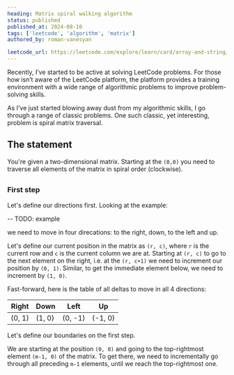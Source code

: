 ```yaml
---
heading: Matrix spiral walking algorithm
status: published
published_at: 2024-08-10
tags: ['leetcode', 'algorithm', 'matrix']
authored_by: roman-vanesyan

leetcode_url: https://leetcode.com/explore/learn/card/array-and-string/202/introduction-to-2d-array/1168/
---
```


Recently, I’ve started to be active at solving LeetCode problems.
For those how isn’t aware of the LeetCode platform,
the platform provides a training environment
with a wide range of algorithmic problems to improve problem-solving skills.

As I’ve just started blowing away dust from my algorithmic skills, I go through a range of classic problems.
One such classic, yet interesting, problem is spiral matrix traversal.

## The statement

You're given a two-dimensional matrix. Starting at the `(0,0)` you need to traverse all elements of the matrix in spiral order (clockwise).

##

### First step

Let's define our directions first. Looking at the example:

-- TODO: example

we need to move in four direcations: to the right, down, to the left and up.

Let's define our current position in the matrix as `(r, c)`, where `r` is the current row and `c` is the current column we are at.
Starting at `(r, c)` to go to the next element on the right, i.e. at the `(r, c+1)` we need to increment our position by `(0, 1)`.
Similar, to get the immediate element below, we need to increment by `(1, 0)`.

Fast-forward, here is the table of all deltas to move in all 4 directions:

| Right  | Down   | Left    | Up      |
| ------ | ------ | ------- | ------- |
| (0, 1) | (1, 0) | (0, -1) | (-1, 0) |

Let's define our boundaries on the first step.

We are starting at the position `(0, 0)` and going to the top-rightmost element `(m-1, 0)` of the matrix. To get there, we need to incrementally go through all
preceding `m-1` elements, until we reach the top-rightmost one.
